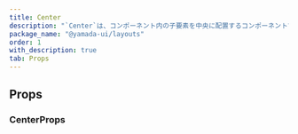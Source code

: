 ```yaml
---
title: Center
description: "`Center`は、コンポーネント内の子要素を中央に配置するコンポーネントです。"
package_name: "@yamada-ui/layouts"
order: 1
with_description: true
tab: Props
---
```


## Props

### CenterProps

<PropsCard id="center-_accept" name="_accept" type="CSSUIObject" />

<PropsCard id="center-_active" name="_active" type="CSSUIObject" />

<PropsCard id="center-_after" name="_after" type="CSSUIObject" />

<PropsCard id="center-_anylink" name="_anyLink" type="CSSUIObject" />

<PropsCard id="center-_autofill" name="_autofill" type="CSSUIObject" />

<PropsCard id="center-_backdrop" name="_backdrop" type="CSSUIObject" />

<PropsCard id="center-_before" name="_before" type="CSSUIObject" />

<PropsCard id="center-_between" name="_between" type="CSSUIObject" />

<PropsCard id="center-_blank" name="_blank" type="CSSUIObject" />

<PropsCard id="center-_checked" name="_checked" type="CSSUIObject" />

<PropsCard id="center-_cue" name="_cue" type="CSSUIObject" />

<PropsCard id="center-_cueregion" name="_cueRegion" type="CSSUIObject" />

<PropsCard id="center-_dark" name="_dark" type="CSSUIObject" />

<PropsCard id="center-_default" name="_default" type="CSSUIObject" />

<PropsCard id="center-_disabled" name="_disabled" type="CSSUIObject" />

<PropsCard id="center-_empty" name="_empty" type="CSSUIObject" />

<PropsCard id="center-_enabled" name="_enabled" type="CSSUIObject" />

<PropsCard id="center-_end" name="_end" type="CSSUIObject" />

<PropsCard id="center-_even" name="_even" type="CSSUIObject" />

<PropsCard id="center-_expanded" name="_expanded" type="CSSUIObject" />

<PropsCard id="center-_fileselector" name="_fileSelector" type="CSSUIObject" />

<PropsCard id="center-_filled" name="_filled" type="CSSUIObject" />

<PropsCard id="center-_first" name="_first" type="CSSUIObject" />

<PropsCard id="center-_firstletter" name="_firstLetter" type="CSSUIObject" />

<PropsCard id="center-_firstline" name="_firstLine" type="CSSUIObject" />

<PropsCard id="center-_focus" name="_focus" type="CSSUIObject" />

<PropsCard id="center-_focusvisible" name="_focusVisible" type="CSSUIObject" />

<PropsCard id="center-_focuswithin" name="_focusWithin" type="CSSUIObject" />

<PropsCard id="center-_fullscreen" name="_fullScreen" type="CSSUIObject" />

<PropsCard id="center-_grabbed" name="_grabbed" type="CSSUIObject" />

<PropsCard id="center-_groupaccept" name="_groupAccept" type="CSSUIObject" />

<PropsCard id="center-_groupactive" name="_groupActive" type="CSSUIObject" />

<PropsCard id="center-_groupblank" name="_groupBlank" type="CSSUIObject" />

<PropsCard id="center-_groupchecked" name="_groupChecked" type="CSSUIObject" />

<PropsCard
  id="center-_groupdisabled"
  name="_groupDisabled"
  type="CSSUIObject"
/>

<PropsCard id="center-_groupenabled" name="_groupEnabled" type="CSSUIObject" />

<PropsCard
  id="center-_groupexpanded"
  name="_groupExpanded"
  type="CSSUIObject"
/>

<PropsCard id="center-_groupfocus" name="_groupFocus" type="CSSUIObject" />

<PropsCard
  id="center-_groupfocusvisible"
  name="_groupFocusVisible"
  type="CSSUIObject"
/>

<PropsCard
  id="center-_groupfocuswithin"
  name="_groupFocusWithin"
  type="CSSUIObject"
/>

<PropsCard id="center-_groupgrabbed" name="_groupGrabbed" type="CSSUIObject" />

<PropsCard
  id="center-_grouphorizontal"
  name="_groupHorizontal"
  type="CSSUIObject"
/>

<PropsCard id="center-_grouphover" name="_groupHover" type="CSSUIObject" />

<PropsCard id="center-_groupidle" name="_groupIdle" type="CSSUIObject" />

<PropsCard id="center-_groupinvalid" name="_groupInvalid" type="CSSUIObject" />

<PropsCard id="center-_grouploaded" name="_groupLoaded" type="CSSUIObject" />

<PropsCard id="center-_grouploading" name="_groupLoading" type="CSSUIObject" />

<PropsCard
  id="center-_groupoptional"
  name="_groupOptional"
  type="CSSUIObject"
/>

<PropsCard
  id="center-_groupplaceholdershown"
  name="_groupPlaceholderShown"
  type="CSSUIObject"
/>

<PropsCard id="center-_grouppressed" name="_groupPressed" type="CSSUIObject" />

<PropsCard
  id="center-_groupreadonly"
  name="_groupReadOnly"
  type="CSSUIObject"
/>

<PropsCard
  id="center-_groupreadwrite"
  name="_groupReadWrite"
  type="CSSUIObject"
/>

<PropsCard id="center-_groupreject" name="_groupReject" type="CSSUIObject" />

<PropsCard
  id="center-_grouprequired"
  name="_groupRequired"
  type="CSSUIObject"
/>

<PropsCard
  id="center-_groupselected"
  name="_groupSelected"
  type="CSSUIObject"
/>

<PropsCard
  id="center-_groupuserinvalid"
  name="_groupUserInvalid"
  type="CSSUIObject"
/>

<PropsCard id="center-_groupvalid" name="_groupValid" type="CSSUIObject" />

<PropsCard
  id="center-_groupvertical"
  name="_groupVertical"
  type="CSSUIObject"
/>

<PropsCard id="center-_hidden" name="_hidden" type="CSSUIObject" />

<PropsCard id="center-_holiday" name="_holiday" type="CSSUIObject" />

<PropsCard id="center-_horizontal" name="_horizontal" type="CSSUIObject" />

<PropsCard id="center-_hover" name="_hover" type="CSSUIObject" />

<PropsCard id="center-_idle" name="_idle" type="CSSUIObject" />

<PropsCard
  id="center-_indeterminate"
  name="_indeterminate"
  type="CSSUIObject"
/>

<PropsCard id="center-_inrange" name="_inRange" type="CSSUIObject" />

<PropsCard id="center-_invalid" name="_invalid" type="CSSUIObject" />

<PropsCard id="center-_last" name="_last" type="CSSUIObject" />

<PropsCard id="center-_light" name="_light" type="CSSUIObject" />

<PropsCard id="center-_link" name="_link" type="CSSUIObject" />

<PropsCard id="center-_loaded" name="_loaded" type="CSSUIObject" />

<PropsCard id="center-_loading" name="_loading" type="CSSUIObject" />

<PropsCard id="center-_marker" name="_marker" type="CSSUIObject" />

<PropsCard id="center-_mediadark" name="_mediaDark" type="CSSUIObject" />

<PropsCard id="center-_medialight" name="_mediaLight" type="CSSUIObject" />

<PropsCard
  id="center-_mediareducemotion"
  name="_mediaReduceMotion"
  type="CSSUIObject"
/>

<PropsCard id="center-_modal" name="_modal" type="CSSUIObject" />

<PropsCard id="center-_nativeactive" name="_nativeActive" type="CSSUIObject" />

<PropsCard
  id="center-_nativechecked"
  name="_nativeChecked"
  type="CSSUIObject"
/>

<PropsCard
  id="center-_nativedisabled"
  name="_nativeDisabled"
  type="CSSUIObject"
/>

<PropsCard id="center-_nativefocus" name="_nativeFocus" type="CSSUIObject" />

<PropsCard
  id="center-_nativefocusvisible"
  name="_nativeFocusVisible"
  type="CSSUIObject"
/>

<PropsCard
  id="center-_nativefocuswithin"
  name="_nativeFocusWithin"
  type="CSSUIObject"
/>

<PropsCard id="center-_nativehidden" name="_nativeHidden" type="CSSUIObject" />

<PropsCard id="center-_nativehover" name="_nativeHover" type="CSSUIObject" />

<PropsCard
  id="center-_nativereadonly"
  name="_nativeReadOnly"
  type="CSSUIObject"
/>

<PropsCard id="center-_nativetarget" name="_nativeTarget" type="CSSUIObject" />

<PropsCard id="center-_nativevalid" name="_nativeValid" type="CSSUIObject" />

<PropsCard id="center-_notfirst" name="_notFirst" type="CSSUIObject" />

<PropsCard id="center-_notlast" name="_notLast" type="CSSUIObject" />

<PropsCard id="center-_nottarget" name="_notTarget" type="CSSUIObject" />

<PropsCard id="center-_odd" name="_odd" type="CSSUIObject" />

<PropsCard id="center-_only" name="_only" type="CSSUIObject" />

<PropsCard id="center-_optional" name="_optional" type="CSSUIObject" />

<PropsCard id="center-_outrange" name="_outRange" type="CSSUIObject" />

<PropsCard id="center-_outside" name="_outside" type="CSSUIObject" />

<PropsCard id="center-_paused" name="_paused" type="CSSUIObject" />

<PropsCard id="center-_peeraccept" name="_peerAccept" type="CSSUIObject" />

<PropsCard id="center-_peeractive" name="_peerActive" type="CSSUIObject" />

<PropsCard id="center-_peerblank" name="_peerBlank" type="CSSUIObject" />

<PropsCard id="center-_peerchecked" name="_peerChecked" type="CSSUIObject" />

<PropsCard id="center-_peerdisabled" name="_peerDisabled" type="CSSUIObject" />

<PropsCard id="center-_peerenabled" name="_peerEnabled" type="CSSUIObject" />

<PropsCard id="center-_peerexpanded" name="_peerExpanded" type="CSSUIObject" />

<PropsCard id="center-_peerfocus" name="_peerFocus" type="CSSUIObject" />

<PropsCard
  id="center-_peerfocusvisible"
  name="_peerFocusVisible"
  type="CSSUIObject"
/>

<PropsCard
  id="center-_peerfocuswithin"
  name="_peerFocusWithin"
  type="CSSUIObject"
/>

<PropsCard id="center-_peergrabbed" name="_peerGrabbed" type="CSSUIObject" />

<PropsCard
  id="center-_peerhorizontal"
  name="_peerHorizontal"
  type="CSSUIObject"
/>

<PropsCard id="center-_peerhover" name="_peerHover" type="CSSUIObject" />

<PropsCard id="center-_peeridle" name="_peerIdle" type="CSSUIObject" />

<PropsCard id="center-_peerinvalid" name="_peerInvalid" type="CSSUIObject" />

<PropsCard id="center-_peerloaded" name="_peerLoaded" type="CSSUIObject" />

<PropsCard id="center-_peerloading" name="_peerLoading" type="CSSUIObject" />

<PropsCard id="center-_peeroptional" name="_peerOptional" type="CSSUIObject" />

<PropsCard
  id="center-_peerplaceholdershown"
  name="_peerPlaceholderShown"
  type="CSSUIObject"
/>

<PropsCard id="center-_peerpressed" name="_peerPressed" type="CSSUIObject" />

<PropsCard id="center-_peerreadonly" name="_peerReadOnly" type="CSSUIObject" />

<PropsCard
  id="center-_peerreadwrite"
  name="_peerReadWrite"
  type="CSSUIObject"
/>

<PropsCard id="center-_peerreject" name="_peerReject" type="CSSUIObject" />

<PropsCard id="center-_peerrequired" name="_peerRequired" type="CSSUIObject" />

<PropsCard id="center-_peerselected" name="_peerSelected" type="CSSUIObject" />

<PropsCard
  id="center-_peeruserinvalid"
  name="_peerUserInvalid"
  type="CSSUIObject"
/>

<PropsCard id="center-_peervalid" name="_peerValid" type="CSSUIObject" />

<PropsCard id="center-_peervertical" name="_peerVertical" type="CSSUIObject" />

<PropsCard id="center-_picture" name="_picture" type="CSSUIObject" />

<PropsCard id="center-_placeholder" name="_placeholder" type="CSSUIObject" />

<PropsCard
  id="center-_placeholdershown"
  name="_placeholderShown"
  type="CSSUIObject"
/>

<PropsCard id="center-_playing" name="_playing" type="CSSUIObject" />

<PropsCard id="center-_pressed" name="_pressed" type="CSSUIObject" />

<PropsCard id="center-_print" name="_print" type="CSSUIObject" />

<PropsCard id="center-_readonly" name="_readOnly" type="CSSUIObject" />

<PropsCard id="center-_readwrite" name="_readWrite" type="CSSUIObject" />

<PropsCard id="center-_reject" name="_reject" type="CSSUIObject" />

<PropsCard id="center-_required" name="_required" type="CSSUIObject" />

<PropsCard id="center-_ripple" name="_ripple" type="CSSUIObject" />

<PropsCard id="center-_scrollbar" name="_scrollbar" type="CSSUIObject" />

<PropsCard
  id="center-_scrollbarbutton"
  name="_scrollbarButton"
  type="CSSUIObject"
/>

<PropsCard
  id="center-_scrollbarcorner"
  name="_scrollbarCorner"
  type="CSSUIObject"
/>

<PropsCard
  id="center-_scrollbarthumb"
  name="_scrollbarThumb"
  type="CSSUIObject"
/>

<PropsCard
  id="center-_scrollbartrack"
  name="_scrollbarTrack"
  type="CSSUIObject"
/>

<PropsCard
  id="center-_scrollbartrackpiece"
  name="_scrollbarTrackPiece"
  type="CSSUIObject"
/>

<PropsCard id="center-_selected" name="_selected" type="CSSUIObject" />

<PropsCard id="center-_selection" name="_selection" type="CSSUIObject" />

<PropsCard id="center-_start" name="_start" type="CSSUIObject" />

<PropsCard id="center-_target" name="_target" type="CSSUIObject" />

<PropsCard id="center-_today" name="_today" type="CSSUIObject" />

<PropsCard id="center-_userinvalid" name="_userInvalid" type="CSSUIObject" />

<PropsCard id="center-_valid" name="_valid" type="CSSUIObject" />

<PropsCard id="center-_vertical" name="_vertical" type="CSSUIObject" />

<PropsCard id="center-_visited" name="_visited" type="CSSUIObject" />

<PropsCard id="center-_weekend" name="_weekend" type="CSSUIObject" />
